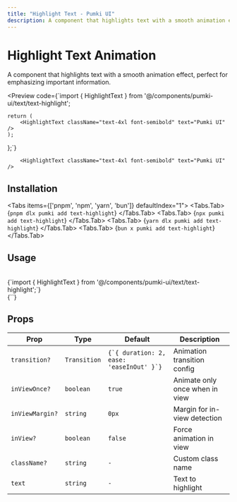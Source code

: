 ```yaml
---
title: "Highlight Text - Pumki UI"
description: A component that highlights text with a smooth animation effect, perfect for emphasizing important information.
---
```



# Highlight Text Animation

A component that highlights text with a smooth animation effect, perfect for emphasizing important information.

<Preview
  code={`import { HighlightText } from '@/components/pumki-ui/text/text-highlight';

    return (
        <HighlightText className="text-4xl font-semibold" text="Pumki UI" />
    );
};`}
>
        <HighlightText className="text-4xl font-semibold" text="Pumki UI" />

</Preview>

## Installation

<Tabs items={['pnpm', 'npm', 'yarn', 'bun']} defaultIndex="1">
  <Tabs.Tab>
    <CodeBlock language="bash">
      {`pnpm dlx pumki add text-highlight`}
    </CodeBlock>
  </Tabs.Tab>
  <Tabs.Tab>
    <CodeBlock language="bash">
      {`npx pumki add text-highlight`}
    </CodeBlock>
  </Tabs.Tab>
  <Tabs.Tab>
    <CodeBlock language="bash">
      {`yarn dlx pumki add text-highlight`}
    </CodeBlock>
  </Tabs.Tab>
  <Tabs.Tab>
    <CodeBlock language="bash">
      {`bun x pumki add text-highlight`}
    </CodeBlock>
  </Tabs.Tab>
</Tabs>

## Usage

<br/>

<CodeBlock language="typescript">
    {`import { HighlightText } from '@/components/pumki-ui/text/text-highlight';`}
</CodeBlock>

<br/>

<CodeBlock language="typescript">
    {`<HighlightText text="Pumki UI" />`}
</CodeBlock>

## Props


<PumkiTableStyles />

<PumkiTable>
  <table className="pumki-table">
    <thead>
      <tr>
        <th>Prop</th>
        <th>Type</th>
        <th>Default</th>
        <th>Description</th>
      </tr>
    </thead>
    <tbody>
      <tr>
        <td><code>transition?</code></td>
        <td><code>Transition</code></td>
        <td><code>{`{ duration: 2, ease: 'easeInOut' }`}</code></td>
        <td>Animation transition config</td>
      </tr>
      <tr>
        <td><code>inViewOnce?</code></td>
        <td><code>boolean</code></td>
        <td><code>true</code></td>
        <td>Animate only once when in view</td>
      </tr>
      <tr>
        <td><code>inViewMargin?</code></td>
        <td><code>string</code></td>
        <td><code>0px</code></td>
        <td>Margin for in-view detection</td>
      </tr>
      <tr>
        <td><code>inView?</code></td>
        <td><code>boolean</code></td>
        <td><code>false</code></td>
        <td>Force animation in view</td>
      </tr>
      <tr>
        <td><code>className?</code></td>
        <td><code>string</code></td>
        <td><code>-</code></td>
        <td>Custom class name</td>
      </tr>
      <tr>
        <td><code>text</code></td>
        <td><code>string</code></td>
        <td><code>-</code></td>
        <td>Text to highlight</td>
      </tr>
    </tbody>
  </table>
</PumkiTable>